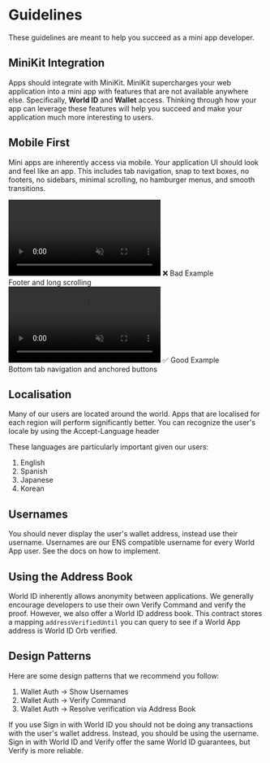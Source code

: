 
# Guidelines
These guidelines are meant to help you succeed as a mini app developer.

## MiniKit Integration

Apps should integrate with MiniKit. MiniKit supercharges your web application into a mini app with features that
are not available anywhere else. Specifically, **World ID** and **Wallet** access. Thinking through how your app can leverage these features will help you succeed
and make your application much more interesting to users. 


## Mobile First

Mini apps are inherently access via mobile. Your application UI should look and feel like an app.
This includes tab navigation, snap to text boxes, no footers, no sidebars, 
minimal scrolling, no hamburger menus, and smooth transitions.
<div className='grid grid-cols-2'>
    <div className='grid justify-items-center text-center'>
        <video className="m-auto" width="300" autoPlay muted loop playsInline>
            <source src="/images/docs/mini-apps/guidelines/bad-compressed.mp4" type="video/mp4" />
            Your browser does not support the video tag.
        </video>
        ❌ Bad Example <br/> Footer and long scrolling
    </div>
    <div className='grid justify-items-center text-center'>
        <video className="m-auto" width="300"  autoPlay muted loop playsInline>
            <source src="/images/docs/mini-apps/guidelines/good-compressed.mp4" type="video/mp4" />
            Your browser does not support the video tag.
        </video>
        ✅ Good Example <br/> Bottom tab navigation and anchored buttons
    </div>
</div>

## Localisation
Many of our users are located around the world. Apps that are localised for each region will perform significantly better. 
You can recognize the user's locale by using the <Link href="https://developer.mozilla.org/en-US/docs/Web/HTTP/Headers/Accept-Language">Accept-Language</Link> header

These languages are particularly important given our users:
1. English
2. Spanish
3. Japanese
4. Korean


## Usernames
You should never display the user's wallet address, instead use their username.
Usernames are our ENS compatible username for every World App user. See the <Link href="https://usernames.worldcoin.org/docs">docs</Link> on how to implement.


## Using the Address Book
World ID inherently allows anonymity between applications. We generally encourage
developers to use their own Verify Command and verify the proof. However, we also offer a World ID
address book. This contract stores a mapping `addressVerifiedUntil` you can query to see if a World App
address is World ID Orb verified.

## Design Patterns
Here are some design patterns that we recommend you follow:
1. Wallet Auth -> Show Usernames
2. Wallet Auth -> Verify Command
3. Wallet Auth -> Resolve verification via Address Book

If you use Sign in with World ID you should not be doing any transactions with the user's wallet address. Instead, you should be using the username.
Sign in with World ID and Verify offer the same World ID guarantees, but Verify is more reliable. 